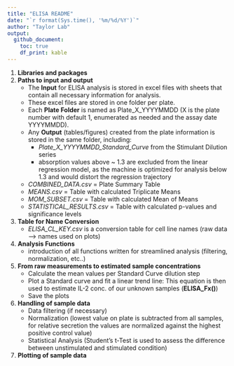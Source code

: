 ```yaml
---
title: "ELISA README"
date: "`r format(Sys.time(), '%m/%d/%Y')`"
author: "Taylor Lab"
output: 
  github_document:
    toc: true
    df_print: kable
---
```


1. **Libraries and packages**
2. **Paths to input and output**
    - The **Input** for ELISA analysis is stored in excel files with sheets that contain all necessary information for analysis.
    - These excel files are stored in one folder per plate. 
    - Each **Plate Folder** is named as Plate_X_YYYYMMDD (X is the plate number with default 1,   enumerated as needed and the assay date YYYYMMDD). 
    - Any **Output** (tables/figures) created from the plate information is stored in the same folder, including:
      - *Plate_X_YYYYMMDD_Standard_Curve* from the Stimulant Dilution series 
      - absorption values above ~ 1.3 are excluded from the linear regression model, as the machine is optimized for analysis below 1.3 and would distort the regression trajectory
    - *COMBINED_DATA.csv* = Plate Summary Table
    - *MEANS.csv* = Table with calculated Triplicate Means
    - *MOM_SUBSET.csv* = Table with calculated Mean of Means
    - *STATISTICAL_RESULTS.csv* = Table with calculated p-values and significance levels

3. **Table for Name Conversion**
    -  *ELISA_CL_KEY.csv* is a conversion table for cell line names (raw data --> names used on plots)
  
4. **Analysis Functions**
    - introduction of all functions written for streamlined analysis (filtering, normalization, etc..)
  
5. **From raw measurements to estimated sample concentrations**
    - Calculate the mean values per Standard Curve dilution step
    - Plot a Standard curve and fit a linear trend line: This equation is then used to estimate IL-2 conc. of our unknown samples (**ELISA_Fx()**)
    - Save the plots

6. **Handling of sample data**
    - Data filtering (if necessary)
    - Normalization (lowest value on plate is subtracted from all samples, for relative secretion the values are normalized against the highest positive control value)
    - Statistical Analysis (Student's t-Test is used to assess the difference between unstimulated and stimulated condition)
  
7. **Plotting of sample data**
  
  